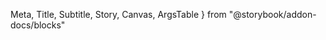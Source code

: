   Meta,
  Title,
  Subtitle,
  Story,
  Canvas,
  ArgsTable
} from "@storybook/addon-docs/blocks"

<Title />
<Subtitle>
  Anchor (links) and buttons (html) use defined colours and description
  components for reuse in styling call to actions.
</Subtitle>
<Canvas withToolbar>
  <Story id="components-button--playground" />
</Canvas>
<ArgsTable />
<Usage />
<Code />
<Style />
<A11y />

